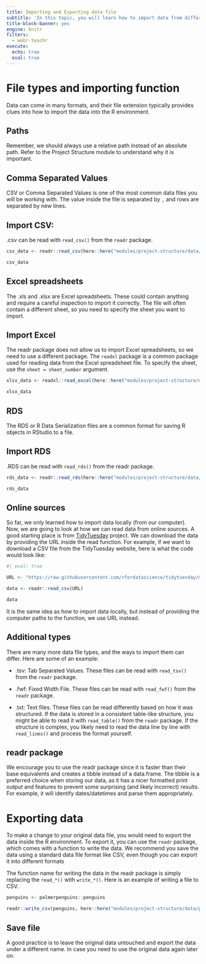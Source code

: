 ```yaml
---
title: Importing and Exporting data file
subtitle: 'In this topic, you will learn how to import data from different sources, including CSV files, excel files, and files hosted online. You will also learn how to export the data from R'
title-block-banner: yes
engine: knitr
filters:
  - webr-teachr
execute: 
  echo: true
  eval: true
---
```


# File types and importing function

Data can come in many formats, and their file extension typically provides clues into how to import the data into the R environment.

:::{.callout-note}
# Paths

Remember, we should always use a relative path instead of an absolute path. Refer to the Project Structure module to understand why it is important.
:::

## Comma Separated Values

CSV or Comma Separated Values is one of the most common data files you will be working with. The value inside the file is separated by `,` and rows are separated by new lines.

:::{.callout-note}
# Import CSV:

.csv can be read with `read_csv()` from the `readr` package.

```r
csv_data <- readr::read_csv(here::here("modules/project-structure/data/penguins.csv"))

csv_data
```

:::


## Excel spreadsheets

The .xls and .xlsx are Excel spreadsheets. These could contain anything and require a careful inspection to import it correctly. The file will often contain a different sheet, so you need to specify the sheet you want to import.

:::{.callout-note}
# Import Excel

The readr package does not allow us to import Excel spreadsheets, so we need to use a different package. The `readxl` package is a common package used for reading data from the Excel spreadsheet file. To specify the sheet, use the `sheet = sheet_number` argument.

```r
xlsx_data <- readxl::read_excel(here::here("modules/project-structure/data/penguins.xlsx"))

xlsx_data
```

:::


## RDS

The RDS or R Data Serialization files are a common format for saving R objects in RStudio to a file.

:::{.callout-note}
# Import RDS

.RDS can be read with `read_rds()` from the readr package.

```r
rds_data <- readr::read_rds(here::here("modules/project-structure/data/penguins.rds"))

rds_data
```

:::


## Online sources

So far, we only learned how to import data locally (from our computer). Now, we are going to look at how we can read data from online sources. A good starting place is from [TidyTuesday](https://github.com/rfordatascience/tidytuesday) project. We can download the data by providing the URL inside the read function. For example, if we want to download a CSV file from the TidyTuesday website, here is what the code would look like:

```r
#| eval: true

URL <- "https://raw.githubusercontent.com/rfordatascience/tidytuesday/master/data/2020/2020-01-07/rainfall.csv"

data <- readr::read_csv(URL)

data
```

It is the same idea as how to import data locally, but instead of providing the computer paths to the function, we use URL instead.


## Additional types

There are many more data file types, and the ways to import them can differ. Here are some of an example:

* .tsv: Tab Separated Values. These files can be read with `read_tsv()` from the `readr` package.

* .fwf: Fixed Width File. These files can be read with `read_fwf()` from the `readr` package.

* .txt: Text files. These files can be read differently based on how it was structured. If the data is stored in a consistent table-like structure, you might be able to read it with `read_table()` from the `readr` package. If the structure is complex, you likely need to read the data line by line with `read_lines()` and process the format yourself.


:::{.callout-note}
# readr package

We encourage you to use the readr package since it is faster than their base equivalents and creates a tibble instead of a data.frame. The tibble is a preferred choice when storing our data, as it has a nicer formatted print output and features to prevent some surprising (and likely incorrect) results. For example, it will identify dates/datetimes and parse them appropriately.
:::


# Exporting data

To make a change to your original data file, you would need to export the data inside the R environment. To export it, you can use the `readr` package, which comes with a function to write the data. We recommend you save the data using a standard data file format like CSV, even though you can export it into different formats

The function name for writing the data in the readr package is simply replacing the `read_*()` with `write_*()`. Here is an example of writing a file to CSV.

```r
penguins <- palmerpenguins::penguins

readr::write_csv(penguins, here::here("modules/project-structure/data/penguins_clean.csv"))
```

:::{.callout-tip}
# Save file

A good practice is to leave the original data untouched and export the data under a different name. In case you need to use the original data again later on.
:::